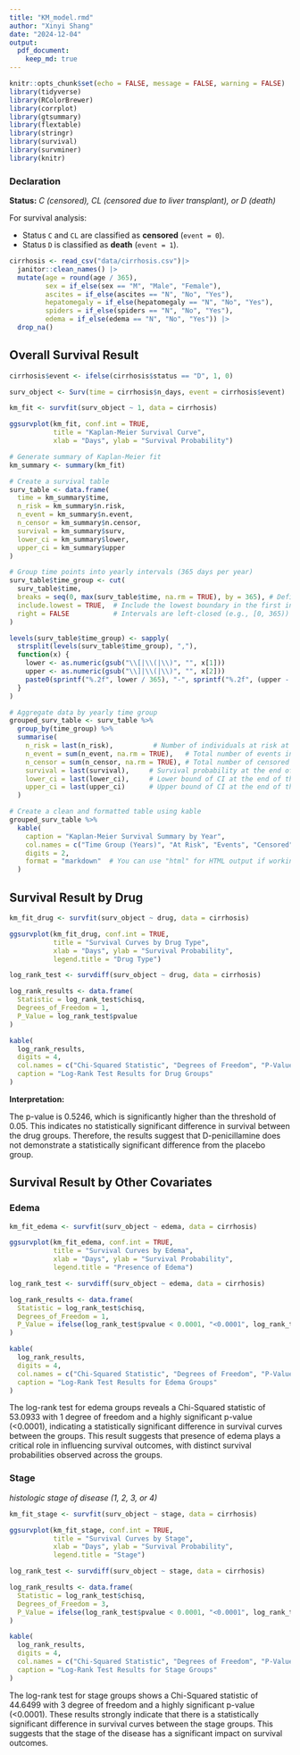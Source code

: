 ```yaml
---
title: "KM_model.rmd"
author: "Xinyi Shang"
date: "2024-12-04"
output: 
  pdf_document:
    keep_md: true
---
```



```r
knitr::opts_chunk$set(echo = FALSE, message = FALSE, warning = FALSE)
library(tidyverse)
library(RColorBrewer)
library(corrplot)
library(gtsummary)
library(flextable)
library(stringr)
library(survival)
library(survminer)
library(knitr)
```

### Declaration

**Status:** *C (censored), CL (censored due to liver transplant), or D (death)*

For survival analysis:

- Status `C` and `CL` are classified as **censored** (`event = 0`).
- Status `D` is classified as **death** (`event = 1`).

```r
cirrhosis <- read_csv("data/cirrhosis.csv")|> 
  janitor::clean_names() |>
  mutate(age = round(age / 365),
         sex = if_else(sex == "M", "Male", "Female"), 
         ascites = if_else(ascites == "N", "No", "Yes"), 
         hepatomegaly = if_else(hepatomegaly == "N", "No", "Yes"),
         spiders = if_else(spiders == "N", "No", "Yes"), 
         edema = if_else(edema == "N", "No", "Yes")) |>
  drop_na()

```


## Overall Survival Result

```r
cirrhosis$event <- ifelse(cirrhosis$status == "D", 1, 0)

surv_object <- Surv(time = cirrhosis$n_days, event = cirrhosis$event)

km_fit <- survfit(surv_object ~ 1, data = cirrhosis)

ggsurvplot(km_fit, conf.int = TRUE, 
           title = "Kaplan-Meier Survival Curve",
           xlab = "Days", ylab = "Survival Probability")

```

\newpage

```r
# Generate summary of Kaplan-Meier fit
km_summary <- summary(km_fit)

# Create a survival table
surv_table <- data.frame(
  time = km_summary$time,
  n_risk = km_summary$n.risk,
  n_event = km_summary$n.event,
  n_censor = km_summary$n.censor,
  survival = km_summary$surv,
  lower_ci = km_summary$lower,
  upper_ci = km_summary$upper
)

# Group time points into yearly intervals (365 days per year)
surv_table$time_group <- cut(
  surv_table$time,
  breaks = seq(0, max(surv_table$time, na.rm = TRUE), by = 365), # Define yearly intervals
  include.lowest = TRUE,  # Include the lowest boundary in the first interval
  right = FALSE           # Intervals are left-closed (e.g., [0, 365))
)

levels(surv_table$time_group) <- sapply(
  strsplit(levels(surv_table$time_group), ","),
  function(x) {
    lower <- as.numeric(gsub("\\[|\\(|\\)", "", x[1]))
    upper <- as.numeric(gsub("\\]|\\(|\\)", "", x[2]))
    paste0(sprintf("%.2f", lower / 365), "-", sprintf("%.2f", (upper - 1) / 365))  # Convert days to years with 2 decimal places
  }
)

# Aggregate data by yearly time group
grouped_surv_table <- surv_table %>%
  group_by(time_group) %>%
  summarise(
    n_risk = last(n_risk),          # Number of individuals at risk at the end of the group interval
    n_event = sum(n_event, na.rm = TRUE),   # Total number of events in the group
    n_censor = sum(n_censor, na.rm = TRUE), # Total number of censored observations in the group
    survival = last(survival),     # Survival probability at the end of the group interval
    lower_ci = last(lower_ci),     # Lower bound of CI at the end of the group interval
    upper_ci = last(upper_ci)      # Upper bound of CI at the end of the group interval
  )

# Create a clean and formatted table using kable
grouped_surv_table %>%
  kable(
    caption = "Kaplan-Meier Survival Summary by Year",
    col.names = c("Time Group (Years)", "At Risk", "Events", "Censored", "Survival Probability", "Lower CI", "Upper CI"),
    digits = 2,
    format = "markdown"  # You can use "html" for HTML output if working in an RMarkdown file
  )


```

\newpage

## Survival Result by Drug

```r
km_fit_drug <- survfit(surv_object ~ drug, data = cirrhosis)

ggsurvplot(km_fit_drug, conf.int = TRUE, 
           title = "Survival Curves by Drug Type",
           xlab = "Days", ylab = "Survival Probability",
           legend.title = "Drug Type")

```

```r
log_rank_test <- survdiff(surv_object ~ drug, data = cirrhosis)

log_rank_results <- data.frame(
  Statistic = log_rank_test$chisq,
  Degrees_of_Freedom = 1,
  P_Value = log_rank_test$pvalue
)

kable(
  log_rank_results,
  digits = 4,
  col.names = c("Chi-Squared Statistic", "Degrees of Freedom", "P-Value"),
  caption = "Log-Rank Test Results for Drug Groups"
)
```

**Interpretation:** 

The p-value is 0.5246, which is significantly higher than the threshold of 0.05. This indicates no statistically significant difference in survival between the drug groups. Therefore, the results suggest that D-penicillamine does not demonstrate a statistically significant difference from the placebo group.

\newpage

## Survival Result by Other Covariates

### Edema

```r
km_fit_edema <- survfit(surv_object ~ edema, data = cirrhosis)

ggsurvplot(km_fit_edema, conf.int = TRUE, 
           title = "Survival Curves by Edema",
           xlab = "Days", ylab = "Survival Probability",
           legend.title = "Presence of Edema")

```

```r
log_rank_test <- survdiff(surv_object ~ edema, data = cirrhosis)

log_rank_results <- data.frame(
  Statistic = log_rank_test$chisq,
  Degrees_of_Freedom = 1,
  P_Value = ifelse(log_rank_test$pvalue < 0.0001, "<0.0001", log_rank_test$pvalue)
)

kable(
  log_rank_results,
  digits = 4,
  col.names = c("Chi-Squared Statistic", "Degrees of Freedom", "P-Value"),
  caption = "Log-Rank Test Results for Edema Groups"
)
```


The log-rank test for edema groups reveals a Chi-Squared statistic of 53.0933 with 1 degree of freedom and a highly significant p-value (<0.0001), indicating a statistically significant difference in survival curves between the groups. This result suggests that presence of edema plays a critical role in influencing survival outcomes, with distinct survival probabilities observed across the groups.

\newpage

### Stage

*histologic stage of disease (1, 2, 3, or 4)*

```r
km_fit_stage <- survfit(surv_object ~ stage, data = cirrhosis)

ggsurvplot(km_fit_stage, conf.int = TRUE, 
           title = "Survival Curves by Stage",
           xlab = "Days", ylab = "Survival Probability",
           legend.title = "Stage")

```

```r
log_rank_test <- survdiff(surv_object ~ stage, data = cirrhosis)

log_rank_results <- data.frame(
  Statistic = log_rank_test$chisq,
  Degrees_of_Freedom = 3,
  P_Value = ifelse(log_rank_test$pvalue < 0.0001, "<0.0001", log_rank_test$pvalue)
)

kable(
  log_rank_results,
  digits = 4,
  col.names = c("Chi-Squared Statistic", "Degrees of Freedom", "P-Value"),
  caption = "Log-Rank Test Results for Stage Groups"
)
```

The log-rank test for stage groups shows a Chi-Squared statistic of 44.6499 with 3 degree of freedom and a highly significant p-value (<0.0001). These results strongly indicate that there is a statistically significant difference in survival curves between the stage groups. This suggests that the stage of the disease has a significant impact on survival outcomes. 

